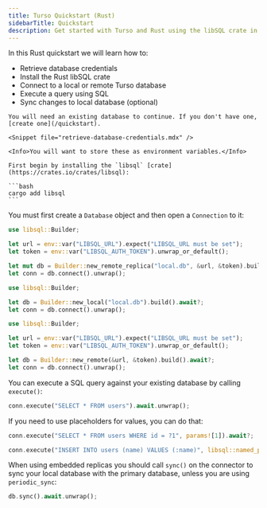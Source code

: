 ```yaml
---
title: Turso Quickstart (Rust)
sidebarTitle: Quickstart
description: Get started with Turso and Rust using the libSQL crate in a few simple steps
---
```


In this Rust quickstart we will learn how to:

- Retrieve database credentials
- Install the Rust libSQL crate
- Connect to a local or remote Turso database
- Execute a query using SQL
- Sync changes to local database (optional)

<Steps>
  <Step title="Retrieve database credentials">

    You will need an existing database to continue. If you don't have one, [create one](/quickstart).

    <Snippet file="retrieve-database-credentials.mdx" />

    <Info>You will want to store these as environment variables.</Info>

  </Step>

  <Step title="Install">

    First begin by installing the `libsql` [crate](https://crates.io/crates/libsql):

    ```bash
    cargo add libsql
    ```

  </Step>

  <Step title="Connect">

You must first create a `Database` object and then open a `Connection` to it:

<AccordionGroup>
  <Accordion title="Embedded Replicas">

```rust
use libsql::Builder;

let url = env::var("LIBSQL_URL").expect("LIBSQL_URL must be set");
let token = env::var("LIBSQL_AUTH_TOKEN").unwrap_or_default();

let mut db = Builder::new_remote_replica("local.db", &url, &token).build().await.unwrap();
let conn = db.connect().unwrap();
```

  </Accordion>
  <Accordion title="Local only">

```rust
use libsql::Builder;

let db = Builder::new_local("local.db").build().await?;
let conn = db.connect().unwrap();
```

  </Accordion>
  <Accordion title="Remote only">

```rust
use libsql::Builder;

let url = env::var("LIBSQL_URL").expect("LIBSQL_URL must be set");
let token = env::var("LIBSQL_AUTH_TOKEN").unwrap_or_default();

let db = Builder::new_remote(&url, &token).build().await?;
let conn = db.connect().unwrap();
```

  </Accordion>
</AccordionGroup>

  </Step>

  <Step title="Execute">

You can execute a SQL query against your existing database by calling `execute()`:

```rust
conn.execute("SELECT * FROM users").await.unwrap();
```

If you need to use placeholders for values, you can do that:

<CodeGroup>

```rust Positional
conn.execute("SELECT * FROM users WHERE id = ?1", params![1]).await?;
```

```rust Named
conn.execute("INSERT INTO users (name) VALUES (:name)", libsql::named_params! { ":name": "Iku" }).await?;
```

</CodeGroup>

  </Step>

  <Step title="Sync (Embedded Replicas only)">

When using embedded replicas you should call `sync()` on the connector to sync your local database with the primary database, unless you are using `periodic_sync`:

```rust
db.sync().await.unwrap();
```

  </Step>
</Steps>
